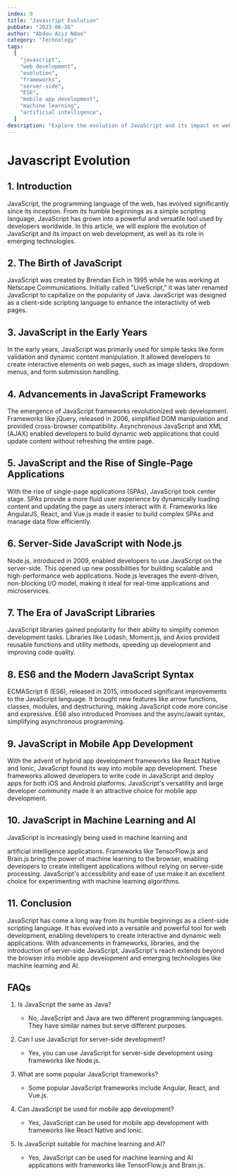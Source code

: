 ```yaml
---
index: 0
title: "Javascript Evolution"
pubDate: "2023-06-26"
author: "Abdou Aziz Ndao"
category: "Technology"
tags:
  [
    "javascript",
    "web development",
    "evolution",
    "frameworks",
    "server-side",
    "ES6",
    "mobile app development",
    "machine learning",
    "artificial intelligence",
  ]
description: "Explore the evolution of JavaScript and its impact on web development. Learn about the birth of JavaScript, advancements in frameworks, server-side JavaScript, ES6 syntax, JavaScript in mobile app development, and its role in machine learning and artificial intelligence."
---
```


# Javascript Evolution

## 1. Introduction

JavaScript, the programming language of the web, has evolved significantly since its inception. From its humble beginnings as a simple scripting language, JavaScript has grown into a powerful and versatile tool used by developers worldwide. In this article, we will explore the evolution of JavaScript and its impact on web development, as well as its role in emerging technologies.

## 2. The Birth of JavaScript

JavaScript was created by Brendan Eich in 1995 while he was working at Netscape Communications. Initially called "LiveScript," it was later renamed JavaScript to capitalize on the popularity of Java. JavaScript was designed as a client-side scripting language to enhance the interactivity of web pages.

## 3. JavaScript in the Early Years

In the early years, JavaScript was primarily used for simple tasks like form validation and dynamic content manipulation. It allowed developers to create interactive elements on web pages, such as image sliders, dropdown menus, and form submission handling.

## 4. Advancements in JavaScript Frameworks

The emergence of JavaScript frameworks revolutionized web development. Frameworks like jQuery, released in 2006, simplified DOM manipulation and provided cross-browser compatibility. Asynchronous JavaScript and XML (AJAX) enabled developers to build dynamic web applications that could update content without refreshing the entire page.

## 5. JavaScript and the Rise of Single-Page Applications

With the rise of single-page applications (SPAs), JavaScript took center stage. SPAs provide a more fluid user experience by dynamically loading content and updating the page as users interact with it. Frameworks like AngularJS, React, and Vue.js made it easier to build complex SPAs and manage data flow efficiently.

## 6. Server-Side JavaScript with Node.js

Node.js, introduced in 2009, enabled developers to use JavaScript on the server-side. This opened up new possibilities for building scalable and high-performance web applications. Node.js leverages the event-driven, non-blocking I/O model, making it ideal for real-time applications and microservices.

## 7. The Era of JavaScript Libraries

JavaScript libraries gained popularity for their ability to simplify common development tasks. Libraries like Lodash, Moment.js, and Axios provided reusable functions and utility methods, speeding up development and improving code quality.

## 8. ES6 and the Modern JavaScript Syntax

ECMAScript 6 (ES6), released in 2015, introduced significant improvements to the JavaScript language. It brought new features like arrow functions, classes, modules, and destructuring, making JavaScript code more concise and expressive. ES6 also introduced Promises and the async/await syntax, simplifying asynchronous programming.

## 9. JavaScript in Mobile App Development

With the advent of hybrid app development frameworks like React Native and Ionic, JavaScript found its way into mobile app development. These frameworks allowed developers to write code in JavaScript and deploy apps for both iOS and Android platforms. JavaScript's versatility and large developer community made it an attractive choice for mobile app development.

## 10. JavaScript in Machine Learning and AI

JavaScript is increasingly being used in machine learning and

artificial intelligence applications. Frameworks like TensorFlow.js and Brain.js bring the power of machine learning to the browser, enabling developers to create intelligent applications without relying on server-side processing. JavaScript's accessibility and ease of use make it an excellent choice for experimenting with machine learning algorithms.

## 11. Conclusion

JavaScript has come a long way from its humble beginnings as a client-side scripting language. It has evolved into a versatile and powerful tool for web development, enabling developers to create interactive and dynamic web applications. With advancements in frameworks, libraries, and the introduction of server-side JavaScript, JavaScript's reach extends beyond the browser into mobile app development and emerging technologies like machine learning and AI.

## FAQs

1. Is JavaScript the same as Java?

   - No, JavaScript and Java are two different programming languages. They have similar names but serve different purposes.

2. Can I use JavaScript for server-side development?

   - Yes, you can use JavaScript for server-side development using frameworks like Node.js.

3. What are some popular JavaScript frameworks?

   - Some popular JavaScript frameworks include Angular, React, and Vue.js.

4. Can JavaScript be used for mobile app development?

   - Yes, JavaScript can be used for mobile app development with frameworks like React Native and Ionic.

5. Is JavaScript suitable for machine learning and AI?
   - Yes, JavaScript can be used for machine learning and AI applications with frameworks like TensorFlow.js and Brain.js.
